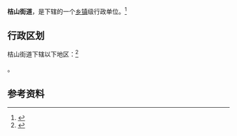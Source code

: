 {{中国乡级行政区|52/23/01/003/000}}

'''桔山街道'''，是{{PRC admin/fullname|52/23/01/003/000|3}}下辖的一个[[乡镇|乡镇]]级行政单位。<ref>{{PRC admin/ref sgc|{{PRC admin/parent|52/23/01/003/000}}}}</ref>

== 行政区划 ==

桔山街道下辖以下地区：<ref>{{PRC admin/ref sgc|52/23/01/003/000}}</ref>

{{PRC admin/children|52/23/01/003/000}}。

== 参考资料 ==

{{reflist}}

{{行政区划小作品}}
{{PRC admin/navcat|52/23/01/003/000}}